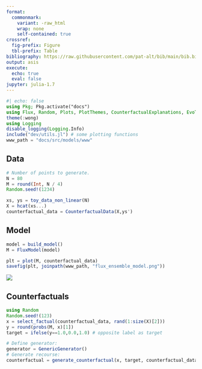```yaml
---
format: 
  commonmark:
    variant: -raw_html
    wrap: none
    self-contained: true
crossref:
  fig-prefix: Figure
  tbl-prefix: Table
bibliography: https://raw.githubusercontent.com/pat-alt/bib/main/bib.bib
output: asis
execute: 
  echo: true
  eval: false
jupyter: julia-1.7
---
```


```julia
#| echo: false
using Pkg; Pkg.activate("docs")
using Flux, Random, Plots, PlotThemes, CounterfactualExplanations, EvoTrees
theme(:wong)
using Logging
disable_logging(Logging.Info)
include("dev/utils.jl") # some plotting functions
www_path = "docs/src/models/www"
```

## Data

```julia
# Number of points to generate.
N = 80
M = round(Int, N / 4)
Random.seed!(1234)

xs, ys = toy_data_non_linear(N)
X = hcat(xs...)
counterfactual_data = CounterfactualData(X,ys')
```

## Model

```julia
model = build_model()
M = FluxModel(model)
```

```julia
plt = plot(M, counterfactual_data)
savefig(plt, joinpath(www_path, "flux_ensemble_model.png"))
```

![](www/flux_ensemble_model.png)

## Counterfactuals

```julia
using Random
Random.seed!(123)
x = select_factual(counterfactual_data, rand(1:size(X)[2]))
y = round(probs(M, x)[1])
target = ifelse(y==1.0,0.0,1.0) # opposite label as target
```

```julia
# Define generator:
generator = GenericGenerator()
# Generate recourse:
counterfactual = generate_counterfactual(x, target, counterfactual_data, M, generator)
```